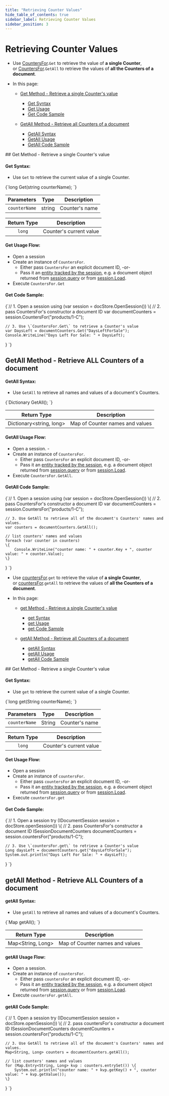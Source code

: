 ```yaml
---
title: "Retrieving Counter Values"
hide_table_of_contents: true
sidebar_label: Retrieving Counter Values
sidebar_position: 3
---
```





# Retrieving Counter Values  
<LanguageSwitcher supportedLanguages={supportedLanguages} />
<LanguageContent language="csharp">

<Admonition type="note" title="">

* Use [CountersFor](../../../client-api/session/counters/overview.mdx#counter-methods-and-the--object).`Get` to retrieve the value of **a single Counter**,  
  or [CountersFor](../../../client-api/session/counters/overview.mdx#counter-methods-and-the--object).`GetAll` to retrieve the values of **all the Counters of a document**.  

* In this page:  

  * [Get Method - Retrieve a single Counter's value](../../../client-api/session/counters/retrieve-counter-values.mdx#get-method---retrieve-a-single-counter)  
      - [Get Syntax](../../../client-api/session/counters/retrieve-counter-values.mdx#get-syntax)  
      - [Get Usage](../../../client-api/session/counters/retrieve-counter-values.mdx#get-usage-flow)  
      - [Get Code Sample](../../../client-api/session/counters/retrieve-counter-values.mdx#get-code-sample)  

  * [GetAll Method - Retrieve all Counters of a document](../../../client-api/session/counters/retrieve-counter-values.mdx#getall-method---retrieve-all-counters-of-a-document)  
      - [GetAll Syntax](../../../client-api/session/counters/retrieve-counter-values.mdx#getall-syntax)  
      - [GetAll Usage](../../../client-api/session/counters/retrieve-counter-values.mdx#getall-usage-flow)  
      - [GetAll Code Sample](../../../client-api/session/counters/retrieve-counter-values.mdx#getall-code-sample)
</Admonition>
## Get Method - Retrieve a single Counter's value

#### Get Syntax:

* Use `Get` to retrieve the current value of a single Counter.  

<TabItem value="Get-definition" label="Get-definition">
<CodeBlock language="csharp">
{`long Get(string counterName);
`}
</CodeBlock>
</TabItem>

| Parameters | Type | Description |
|:-------------:|:-------------:|:-------------:|
| `counterName` |  string | Counter's name |

| Return Type | Description |
|:-------------:|:-------------:|
| `long` | Counter's current value |

#### Get Usage Flow:

  * Open a session  
  * Create an instance of `CountersFor`.  
      * Either pass `CountersFor` an explicit document ID, -or-  
      * Pass it an [entity tracked by the session](../../../client-api/session/loading-entities.mdx), e.g. a document object returned from [session.query](../../../client-api/session/querying/how-to-query.mdx) or from [session.Load](../../../client-api/session/loading-entities.mdx#load).  
  * Execute `CountersFor.Get`

<Admonition type="note" title="">

#### Get Code Sample:

<TabItem value="counters_region_Get" label="counters_region_Get">
<CodeBlock language="csharp">
{`// 1. Open a session
using (var session = docStore.OpenSession())
\{
    // 2. pass CountersFor's constructor a document ID  
    var documentCounters = session.CountersFor("products/1-C");

    // 3. Use \`CountersFor.Get\` to retrieve a Counter's value
    var DaysLeft = documentCounters.Get("DaysLeftForSale");
    Console.WriteLine("Days Left For Sale: " + DaysLeft);
\}
`}
</CodeBlock>
</TabItem>
</Admonition>

## GetAll Method - Retrieve ALL Counters of a document

#### GetAll Syntax:

* Use `GetAll` to retrieve all names and values of a document's Counters.  

<TabItem value="GetAll-definition" label="GetAll-definition">
<CodeBlock language="csharp">
{`Dictionary<string, long?> GetAll();
`}
</CodeBlock>
</TabItem>

| Return Type |Description |
|:-------------:|:-------------:|
| Dictionary&lt;string, long&gt; | Map of Counter names and values |

#### GetAll Usage Flow:

* Open a session.    - 
* Create an instance of `CountersFor`.  
   * Either pass `CountersFor` an explicit document ID, -or-  
   * Pass it an [entity tracked by the session](../../../client-api/session/loading-entities.mdx), e.g. a document object returned from [session.query](../../../client-api/session/querying/how-to-query.mdx) or from [session.Load](../../../client-api/session/loading-entities.mdx#load).  
* Execute `CountersFor.GetAll`.

<Admonition type="note" title="">

#### GetAll Code Sample:
<TabItem value="counters_region_GetAll" label="counters_region_GetAll">
<CodeBlock language="csharp">
{`// 1. Open a session
using (var session = docStore.OpenSession())
\{
    // 2. pass CountersFor's constructor a document ID  
    var documentCounters = session.CountersFor("products/1-C");

    // 3. Use GetAll to retrieve all of the document's Counters' names and values.
    var counters = documentCounters.GetAll();

    // list counters' names and values
    foreach (var counter in counters)
    \{
        Console.WriteLine("counter name: " + counter.Key + ", counter value: " + counter.Value);
    \}
\}
`}
</CodeBlock>
</TabItem>
</Admonition>




</LanguageContent>
<LanguageContent language="java">

<Admonition type="note" title="">

* Use [countersFor](../../../client-api/session/counters/overview.mdx#counter-methods-and-the--object).`get` to retrieve the value of **a single Counter**,  
  or [countersFor](../../../client-api/session/counters/overview.mdx#counter-methods-and-the--object).`getAll` to retrieve the values of **all the Counters of a document**.  

* In this page:  

  * [get Method - Retrieve a single Counter's value](../../../client-api/session/counters/retrieve-counter-values.mdx#get-method---retrieve-a-single-counter)  
      - [get Syntax](../../../client-api/session/counters/retrieve-counter-values.mdx#get-syntax)  
      - [get Usage](../../../client-api/session/counters/retrieve-counter-values.mdx#get-usage-flow)  
      - [get Code Sample](../../../client-api/session/counters/retrieve-counter-values.mdx#get-code-sample)  

  * [getAll Method - Retrieve all Counters of a document](../../../client-api/session/counters/retrieve-counter-values.mdx#getall-method---retrieve-all-counters-of-a-document)  
      - [getAll Syntax](../../../client-api/session/counters/retrieve-counter-values.mdx#getall-syntax)  
      - [getAll Usage](../../../client-api/session/counters/retrieve-counter-values.mdx#getall-usage-flow)  
      - [getAll Code Sample](../../../client-api/session/counters/retrieve-counter-values.mdx#getall-code-sample)
</Admonition>
## Get Method - Retrieve a single Counter's value

#### Get Syntax:

* Use `get` to retrieve the current value of a single Counter.  

<TabItem value="Get-definition" label="Get-definition">
<CodeBlock language="java">
{`long get(String counterName);
`}
</CodeBlock>
</TabItem>

| Parameters | Type | Description |
|:-------------:|:-------------:|:-------------:|
| `counterName` |  String | Counter's name |

| Return Type | Description |
|:-------------:|:-------------:|
| `long` | Counter's current value |

#### Get Usage Flow:

  * Open a session  
  * Create an instance of `countersFor`.  
      * Either pass `countersFor` an explicit document ID, -or-  
      * Pass it an [entity tracked by the session](../../../client-api/session/loading-entities.mdx), e.g. a document object returned from [session.query](../../../client-api/session/querying/how-to-query.mdx) or from [session.Load](../../../client-api/session/loading-entities.mdx#load).  
  * Execute `countersFor.get`

<Admonition type="note" title="">

#### Get Code Sample:

<TabItem value="counters_region_Get" label="counters_region_Get">
<CodeBlock language="java">
{`// 1. Open a session
try (IDocumentSession session = docStore.openSession()) \{
    // 2. pass CountersFor's constructor a document ID
    ISessionDocumentCounters documentCounters = session.countersFor("products/1-C");

    // 3. Use \`countersFor.get\` to retrieve a Counter's value
    Long daysLeft = documentCounters.get("daysLeftForSale");
    System.out.println("Days Left For Sale: " + daysLeft);
\}
`}
</CodeBlock>
</TabItem>
</Admonition>

## getAll Method - Retrieve ALL Counters of a document

#### getAll Syntax:

* Use `getAll` to retrieve all names and values of a document's Counters.  

<TabItem value="getAll-definition" label="getAll-definition">
<CodeBlock language="java">
{`Map<String, Long> getAll();
`}
</CodeBlock>
</TabItem>

| Return Type |Description |
|:-------------:|:-------------:|
| Map&lt;String, Long&gt; | Map of Counter names and values |

#### getAll Usage Flow:

* Open a session.
* Create an instance of `countersFor`.  
   * Either pass `countersFor` an explicit document ID, -or-  
   * Pass it an [entity tracked by the session](../../../client-api/session/loading-entities.mdx), e.g. a document object returned from [session.query](../../../client-api/session/querying/how-to-query.mdx) or from [session.Load](../../../client-api/session/loading-entities.mdx#load).  
* Execute `countersFor.getAll`.

<Admonition type="note" title="">

#### getAll Code Sample:
<TabItem value="counters_region_GetAll" label="counters_region_GetAll">
<CodeBlock language="java">
{`// 1. Open a session
try (IDocumentSession session = docStore.openSession()) \{
    // 2. pass countersFor's constructor a document ID
    ISessionDocumentCounters documentCounters = session.countersFor("products/1-C");

    // 3. Use GetAll to retrieve all of the document's Counters' names and values.
    Map<String, Long> counters = documentCounters.getAll();

    // list counters' names and values
    for (Map.Entry<String, Long> kvp : counters.entrySet()) \{
        System.out.println("counter name: " + kvp.getKey() + ", counter value: " + kvp.getValue());
    \}
\}
`}
</CodeBlock>
</TabItem>
</Admonition>




</LanguageContent>

<!---
### Studio Articles
- [Studio Counters Management](../../../studio/database/documents/document-view/additional-features/counters#counters)

### Client-API - Session Articles
- [Counters Overview](../../../client-api/session/counters/overview)
- [Creating and Modifying Counters](../../../client-api/session/counters/create-or-modify)
- [Deleting a Counter](../../../client-api/session/counters/delete)
- [Counters and other features](../../../client-api/session/counters/counters-and-other-features)
- [Counters In Clusters](../../../client-api/session/counters/counters-in-clusters)

### Client-API - Operations Articles
- [Counters Operations](../../../client-api/operations/counters/get-counters#operations--counters--how-to-get-counters)


-->